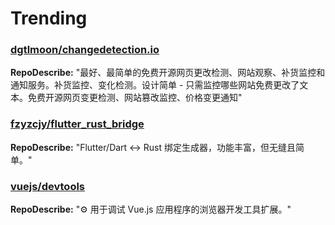 
# Trending

### [dgtlmoon/changedetection.io](https://github.com/dgtlmoon/changedetection.io)
**RepoDescribe:** "最好、最简单的免费开源网页更改检测、网站观察、补货监控和通知服务。补货监控、变化检测。设计简单 - 只需监控哪些网站免费更改了文本。免费开源网页变更检测、网站篡改监控、价格变更通知"
  

### [fzyzcjy/flutter_rust_bridge](https://github.com/fzyzcjy/flutter_rust_bridge)
**RepoDescribe:** "Flutter/Dart <-> Rust 绑定生成器，功能丰富，但无缝且简单。"
  

### [vuejs/devtools](https://github.com/vuejs/devtools)
**RepoDescribe:** "⚙️ 用于调试 Vue.js 应用程序的浏览器开发工具扩展。"
  